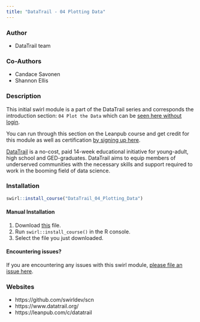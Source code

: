 ```yaml
---
title: "DataTrail - 04 Plotting Data"
---
```


### Author

- DataTrail team

### Co-Authors

- Candace Savonen
- Shannon Ellis

### Description

This initial swirl module is a part of the DataTrail series and corresponds the introduction section: `04 Plot the Data` which can be [seen here without login](https://datatrail-jhu.github.io/DataTrail/plotting-data.html).

You can run through this section on the Leanpub course and get credit for this module as well as certification [by signing up here](https://leanpub.com/c/datatrail).

[DataTrail](https://www.datatrail.org/) is a no-cost, paid 14-week educational initiative for young-adult, high school and GED-graduates. DataTrail aims to equip members of underserved communities with the necessary skills and support required to work in the booming field of data science.

### Installation

```r
swirl::install_course("DataTrail_04_Plotting_Data")
```

#### Manual Installation

1. Download [this](http://swirlstats.com/scn/DataTrail_04_Plotting_Data.swc) file.
2. Run `swirl::install_course()` in the R console.
3. Select the file you just downloaded.

#### Encountering issues?

If you are encountering any issues with this swirl module, [please file an issue here](https://github.com/datatrail-jhu/datatrail-swirl/issues/new).

### Websites

- https://github.com/swirldev/scn
- https://www.datatrail.org/
- https://leanpub.com/c/datatrail

